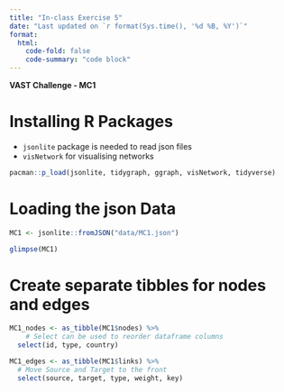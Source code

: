 ```yaml
---
title: "In-class Exercise 5"
date: "Last updated on `r format(Sys.time(), '%d %B, %Y')`"
format:
  html:
    code-fold: false
    code-summary: "code block"
---
```


**VAST Challenge - MC1**

# Installing R Packages  

*   `jsonlite` package is needed to read json files  
*   `visNetwork` for visualising networks 

```r
pacman::p_load(jsonlite, tidygraph, ggraph, visNetwork, tidyverse)
```

# Loading the json Data 

```r
MC1 <- jsonlite::fromJSON("data/MC1.json")
```

```r
glimpse(MC1)
```

# Create separate tibbles for nodes and edges

```r
MC1_nodes <- as_tibble(MC1$nodes) %>%
    # Select can be used to reorder dataframe columns
  select(id, type, country)

MC1_edges <- as_tibble(MC1$links) %>%
  # Move Source and Target to the front
  select(source, target, type, weight, key)
```

